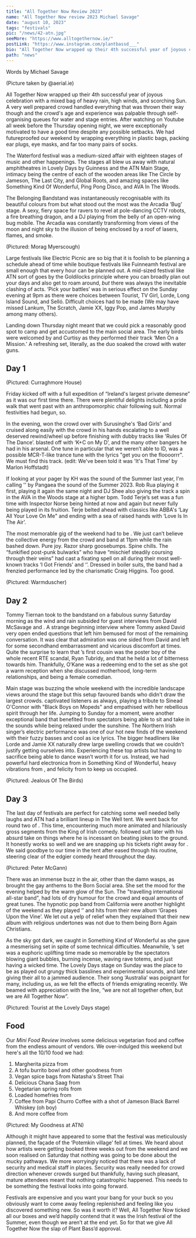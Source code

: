 ---
title: "All Together Now Review 2023"
name: "All Together Now review 2023 Michael Savage"
date: "august 10, 2023"
tags: "festivals"
pic: "/news/42-atn.jpg"
seeMore: "https://www.alltogethernow.ie/"
postLink: "https://www.instagram.com/plantbassd___"
bio: "All Together Now wrapped up their 4th successful year of joyous celebration with a mixed bag of heavy rain, high winds, and scorching Sun."
path: "news"
---

<p className="smallText">Words by Michael Savage</p>

<Picture src="/news/42-deer.jpg" alt="ATN at night with deer centre of image" size={1200} />
(Picture taken by @aerial.ie)

All Together Now wrapped up their 4th successful year of joyous celebration with a mixed bag of heavy rain, high winds, and scorching Sun. A very well prepared crowd handled everything that was thrown their way though and the crowd's age and experience was palpable through self-organising queues for water and stage entries. After watching <HoverLink url="https://www.youtube.com/@TPD" name="TPD TV" external /> on Youtube all week before the Thursday opening night, we were exceptionally motivated to have a good time despite any possible setbacks. We had futureproofed our weekend by wrapping everything in plastic bags, packing ear plugs, eye masks, and far too many pairs of socks.

The Waterford festival was a medium-sized affair with eighteen stages of music and other happenings. The stages all blew us away with natural amphitheatres in Lovely Days by Guinness and the ATN Main Stage, intimacy being the centre of each of the wooden areas like The Circle by Jameson, The Last City, and Global Roots, and amazing spaces like Something Kind Of Wonderful, Ping Pong Disco, and AVA In The Woods.

The Belonging Bandstand was instantaneously recognisable with its beautiful colours from <HoverLink url="www.instagram.com/moragmyerscough" name="Morag Myerscough" external /> but what stood out the most was the Arcadia ‘Bug’ stage. A sexy, fiery space for ravers to revel at pole-dancing CCTV robots, a fire breathing dragon, and a DJ playing from the belly of an open-wing bug mobile. The Arcadia was constantly transforming from views of the moon and night sky to the illusion of being enclosed by a roof of lasers, flames, and smoke.

<Picture src="/news/42-morag.jpg" alt="Morag Myerscough" size={1200} withSubtitle />
<p className="smallText">(Pictured: Morag Myerscough)</p>

Large festivals like Electric Picnic are so big that it is foolish to be planning a schedule ahead of time while boutique festivals like Fuinneamh festival are small enough that every hour can be planned out. A mid-sized festival like ATN sort of goes by the Goldilocks principle where you can broadly plan out your days and also get to roam around, _but_ there was always the inevitable clashing of acts. ‘Pick your battles’ was in serious effect on the Sunday evening at 9pm as there were choices between Tourist, TV Girl, Lorde, Long Island Sound, and Selló. Difficult choices had to be made (We may have missed Lankum, The Scratch, Jamie XX, Iggy Pop, and James Murphy among many others).

Landing down Thursday night meant that we could pick a reasonably good spot to camp and get accustomed to the main social area. The early birds were welcomed by <HoverLink url="www.instagram.com/karimtamulol" name="Ahmed, With Love." external /> and Curtisy as they performed their track ‘Men On a Mission.’ A refreshing set, literally, as the duo soaked the crowd with water guns.

## Day 1

<Picture src="/news/42-house.jpg" alt="Curraghmore House" size={1200} withSubtitle />
<p className="smallText">(Pictured: Curraghmore House)</p>

Friday kicked off with a full expedition of “Ireland's largest private demesne” as it was our first time there. There were plentiful delights including a pride walk that went past with an anthropomorphic chair following suit. Normal festivities had begun, so.

In the evening, <HoverLink url="www.instagram.com/rob__rua" name="Rob Rua" external /> won the crowd over with Surusinghe's ‘Bad Girls’ and cruised along easily with the crowd in his hands escalating to a well deserved rewind/wheel up before finishing with dubby tracks like 'Rules Of The Dance’. <HoverLink url="www.instagram.com/partiboi69" name="Partiboi69" external /> blasted off with ‘K+C on My D’, and the many other bangers he had in his arsenal. One tune in particular that we weren’t able to ID, was a possible MCR-T-like trance tune with the lyrics "get you on the floooorrr". We must find this track. (edit: We've been told it was 'It's That Time' by Marlon Hoffstadt)

If looking at your pager by KH was the sound of the Summer last year, I'm calling '<HoverLink url="www.youtube.com/watch?v=C8Ct6P4k8Gc" name="Installation" external />' by Pangaea the sound of the Summer 2023. Rob Rua playing it first, <HoverLink url="www.instagram.com/toddterje" name="Todd Terje" external /> playing it again the same night and DJ Shee also giving the track a spin in the AVA in the Woods stage at a higher bpm. Todd Terje’s set was a fun time with Inspector Norse being hinted at now and again but never fully being played in its fruition. Terje belted ahead with classics like ABBA's ‘Lay All Your Love On Me" and ending with a sea of raised hands with ‘Love Is In The Air’.

The most memorable gig of the weekend had to be <HoverLink url="www.instagram.com/warmduscherr" name="Warmduscher" external />. We just can’t believe the collective energy from the crowd and band at 11pm while the rain bashed down. Pure joy. Razor sharp goosebumps. Spine chills. The “funkified post-punk bulwarks” who have “mischief steadily coursing through their veins” had cast a fixating spell on all during their most well-known tracks ‘I Got Friends’ and ‘<HoverLink url="www.youtube.com/watch?v=5-yMdaFUoR0" name="Midnight Dipper" external />’. Dressed in boiler suits, the band had a frenzied performance led by the charismatic Craig Higgins. Too good.

<Picture src="/news/42-warmduscher.png" alt="warmduscher" size={1200} withSubtitle />
<p className="smallText">(Pictured: Warmduscher)</p>

## Day 2

Tommy Tiernan took to the bandstand on a fabulous sunny Saturday morning as the wind and rain subsided for guest interviews from David McSavage and <HoverLink url="www.instagram.com/deirdreokane123/" name="Deirdre O'Kane" external />. A strange beginning interview where Tommy asked David very open ended questions that left him bemused for most of the remaining conversation. It was clear that admiration was one sided from David and left for some secondhand embarrassment and vicarious discomfort at times. Quite the surprise to learn that <HoverLink url="www.instagram.com/therealdavidmcsavage" name="David McSavage" external />’s first cousin was the poster boy of the whole recent RTE scandal, Ryan Tubridy, and that he held a lot of bitterness towards him. Thankfully, O’Kane was a redeeming end to the set as she got a warm reception when she discussed motherhood, long-term relationships, and being a female comedian.

Main stage was buzzing the whole weekend with the incredible landscape views around the stage but this setup favoured bands who didn't draw the largest crowds. <HoverLink url="www.instagram.com/lisaoneillmusic" name="Lisa O'Neill" external /> captivated listeners as always, playing a tribute to Sinead O'Connor with "Black Boys on Mopeds" and empathised with her rebellious spirit through her life. Jumping to Sunday for a moment, <HoverLink url="www.instagram.com/jeliofthebirds" name="Jealous Of The Birds" external /> were another exceptional band that benefited from spectators being able to sit and take in the sounds while being relaxed under the sunshine. The Northern Irish singer’s electric performance was one of our hot new finds of the weekend with their fuzzy basses and cool as ice lyrics. The bigger headliners like Lorde and Jamie XX naturally drew large swelling crowds that we couldn’t justify getting ourselves into. Experiencing these top artists but having to sacrifice being able to dance wasn’t worth it for us. Instead, we had powerful hard electronica from <HoverLink url="www.instagram.com/danielmarkavery" name="Daniel Avery" external /> in Something Kind of Wonderful, heavy vibrations from <HoverLink url="www.instagram.com/ema_jg_" name="EMA" external />, and felicity from <HoverLink url="www.instagram.com/cariboumusic" name="Daphni" external /> to keep us occupied.

<Picture src="/news/42-jotb.jpg" alt="Jealous Of The Birds" size={1200} withSubtitle />
<p className="smallText">(Pictured: Jealous Of The Birds)</p>

## Day 3

The last day of festivals are perfect for catching some well needed belly laughs and ATN had a brilliant lineup in The Well tent. We went back for round two of <HoverLink url="www.instagram.com/officialtommedian" name="Tommy Tiernan" external />. This time, encountering much more animated and hilariously gross segments from the King of Irish comedy. <HoverLink url="www.instagram.com/peterjmcgann" name="Peter McGann" external /> followed suit later with his absurd take on things where he is incessant on beating jokes to the ground. It honestly works so well and we are snapping up his tickets right away for <HoverLink url="www.ticketmaster.ie/peter-mcgann-vicar-street-dublin-tickets/venueartist/198259/5376805" name="Vicar Street on September 15th 2023" />. We said goodbye to our time in the tent after <HoverLink url="www.instagram.com/killersundy" name="Killian Sundermann" external /> eased through his routine, steering clear of the edgier comedy heard throughout the day.

<Picture src="/news/42-mcgann.jpg" alt="Peter McGann" size={1200} withSubtitle />
<p className="smallText">(Pictured: Peter McGann)</p>

There was an immense buzz in the air, other than the damn wasps, as <HoverLink url="www.instagram.com/kellyanne_byrne" name="Kelly Anne Byrne" external /> brought the gay anthems to the Born Social area. She set the mood for the evening helped by the warm glow of the Sun. The "travelling international all-star band", <HoverLink url="www.instagram.com/tvgirl" name="TV Girl" external /> had lots of dry humour for the crowd and equal amounts of great tunes. The hypnotic pop band from California were another highlight of the weekend as they played ‘<HoverLink url="www.youtube.com/watch?v=ksEHfUof184" name="Lovers Rock" external />’ and hits from their new album ‘Grapes Upon the Vine’. We let out a yelp of relief when they explained that their new album with religious undertones was not due to them being Born Again Christians.

As the sky got dark, we caught <HoverLink url="www.instagram.com/kellyleeowens" name="Kelly Lee Owens" external /> in Something Kind of Wonderful as she gave a mesmerising set in spite of some technical difficulties. Meanwhile, <HoverLink url="www.instagram.com/tourist" name="Tourist" external />’s set was a euphoric uplifting time made so memorable by the spectators blowing giant bubbles, burning incense, waving rave totems, and just having a wicked time. The Lovely Days stage on Sunday was the place to be as <HoverLink url="www.instagram.com/beakbristol" name="BEAK>" external /> played out grungy thick basslines and experimental sounds, and later <HoverLink url="www.instagram.com/weareleboom" name="Le Boom" external /> giving their all to a jammed audience. Their song ‘Australia’ was poignant for many, including us, as we felt the effects of friends emigrating recently. We beamed with appreciation with the line, “we are not all together often, but we are All Together Now”.

<Picture
  src="/news/42-tourist.jpg"
  alt="Tourist at the Lovely Days stage"
  size={1200}
  withSubtitle
/>
<p className="smallText">(Pictured: Tourist at the Lovely Days stage)</p>

## Food

Our _Mini Food Review_ involves some delicious vegetarian food and coffee from the endless amount of vendors. We over-indulged this weekend but here's all the 10/10 food we had:

1. Margherita pizza from <HoverLink url="www.instagram.com/thedoughbros" name="The Dough Bros" external />
2. A tofu burrito bowl and other goodness from <HoverLink url="www.instagram.com/theplantitfoodco" name="Plant-It Food Co." external />
3. Vegan spice bags from Natasha's Street Thai
4. Delicious Chana Saag from <HoverLink url="www.instagram.com/keralakitchen" name="Kerala Kitchen" external />
5. Vegetarian spring rolls from <HoverLink url="www.instagram.com/camilethai" name="Camile Thai" external />
6. Loaded homefries from <HoverLink url="www.instagram.com/mygoodnessfood" name="My Goodness" external />
7. Coffee from Papi Churro Coffee with a shot of Jameson Black Barrel Whiskey (oh boy)
8. And more coffee from <HoverLink url="www.instagram.com/caffeduomo.ie" name="Caffe Duomo" external />

<Picture
  src="/news/42-goodness.jpg"
  alt="Dough Bros building at all together now"
  size={1200}
  withSubtitle
/>
<p className="smallText">(Pictured: My Goodness at ATN)</p>

Although it might have appeared to some that the festival was meticulously planned, the façade of the ‘Potemkin village’ fell at times. We heard about how artists were getting booked three weeks out from the weekend and we soon realised on Saturday that nothing was going to be done about the mucky pathways. We more worryingly noticed that there was a lack of security and medical staff in places. Security was really needed for crowd direction whenever crowds surged but thankfully, having such pleasant, mature attendees meant that nothing catastrophic happened. This needs to be something the festival looks into going forward.

Festivals are expensive and you want your bang for your buck so you obviously want to come away feeling replenished and feeling like you discovered something new. So was it worth it? Well, All Together Now ticked all our boxes and we’d happily contend that it was the Irish festival of the Summer, even though we aren’t at the end yet. So for that we give All Together Now the slap of Plant Bass’d approval.
